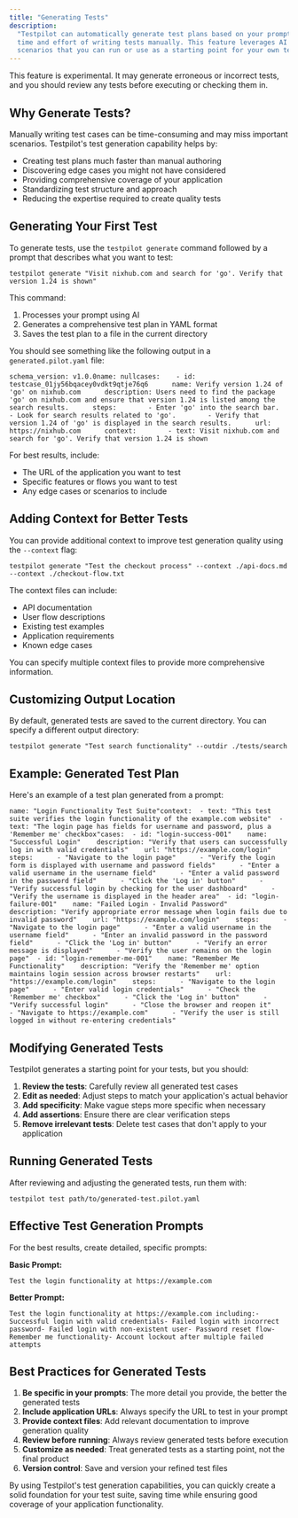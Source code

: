 ```yaml
---
title: "Generating Tests"
description:
  "Testpilot can automatically generate test plans based on your prompt description, saving you the
  time and effort of writing tests manually. This feature leverages AI to create comprehensive test
  scenarios that you can run or use as a starting point for your own tests."
---
```


<Info>
  This feature is experimental. It may generate erroneous or incorrect tests, and you should review
  any tests before executing or checking them in.
</Info>

## Why Generate Tests?[​](#why-generate-tests "Direct link to Why Generate Tests?")

Manually writing test cases can be time-consuming and may miss important scenarios. Testpilot's test
generation capability helps by:

- Creating test plans much faster than manual authoring
- Discovering edge cases you might not have considered
- Providing comprehensive coverage of your application
- Standardizing test structure and approach
- Reducing the expertise required to create quality tests

## Generating Your First Test[​](#generating-your-first-test "Direct link to Generating Your First Test")

To generate tests, use the `testpilot generate` command followed by a prompt that describes what you
want to test:

```
testpilot generate "Visit nixhub.com and search for 'go'. Verify that version 1.24 is shown"
```

This command:

1. Processes your prompt using AI
2. Generates a comprehensive test plan in YAML format
3. Saves the test plan to a file in the current directory

You should see something like the following output in a `generated.pilot.yaml` file:

```
schema_version: v1.0.0name: nullcases:    - id: testcase_01jy56bqacey0vdkt9qtje76q6      name: Verify version 1.24 of 'go' on nixhub.com      description: Users need to find the package 'go' on nixhub.com and ensure that version 1.24 is listed among the search results.      steps:        - Enter 'go' into the search bar.        - Look for search results related to 'go'.        - Verify that version 1.24 of 'go' is displayed in the search results.      url: https://nixhub.com      context:        - text: Visit nixhub.com and search for 'go'. Verify that version 1.24 is shown
```

For best results, include:

- The URL of the application you want to test
- Specific features or flows you want to test
- Any edge cases or scenarios to include

## Adding Context for Better Tests[​](#adding-context-for-better-tests "Direct link to Adding Context for Better Tests")

You can provide additional context to improve test generation quality using the `--context` flag:

```
testpilot generate "Test the checkout process" --context ./api-docs.md --context ./checkout-flow.txt
```

The context files can include:

- API documentation
- User flow descriptions
- Existing test examples
- Application requirements
- Known edge cases

You can specify multiple context files to provide more comprehensive information.

## Customizing Output Location[​](#customizing-output-location "Direct link to Customizing Output Location")

By default, generated tests are saved to the current directory. You can specify a different output
directory:

```
testpilot generate "Test search functionality" --outdir ./tests/search
```

## Example: Generated Test Plan[​](#example-generated-test-plan "Direct link to Example: Generated Test Plan")

Here's an example of a test plan generated from a prompt:

```
name: "Login Functionality Test Suite"context:  - text: "This test suite verifies the login functionality of the example.com website"  - text: "The login page has fields for username and password, plus a 'Remember me' checkbox"cases:  - id: "login-success-001"    name: "Successful Login"    description: "Verify that users can successfully log in with valid credentials"    url: "https://example.com/login"    steps:      - "Navigate to the login page"      - "Verify the login form is displayed with username and password fields"      - "Enter a valid username in the username field"      - "Enter a valid password in the password field"      - "Click the 'Log in' button"      - "Verify successful login by checking for the user dashboard"      - "Verify the username is displayed in the header area"  - id: "login-failure-001"    name: "Failed Login - Invalid Password"    description: "Verify appropriate error message when login fails due to invalid password"    url: "https://example.com/login"    steps:      - "Navigate to the login page"      - "Enter a valid username in the username field"      - "Enter an invalid password in the password field"      - "Click the 'Log in' button"      - "Verify an error message is displayed"      - "Verify the user remains on the login page"  - id: "login-remember-me-001"    name: "Remember Me Functionality"    description: "Verify the 'Remember me' option maintains login session across browser restarts"    url: "https://example.com/login"    steps:      - "Navigate to the login page"      - "Enter valid login credentials"      - "Check the 'Remember me' checkbox"      - "Click the 'Log in' button"      - "Verify successful login"      - "Close the browser and reopen it"      - "Navigate to https://example.com"      - "Verify the user is still logged in without re-entering credentials"
```

## Modifying Generated Tests[​](#modifying-generated-tests "Direct link to Modifying Generated Tests")

Testpilot generates a starting point for your tests, but you should:

1. **Review the tests**: Carefully review all generated test cases
2. **Edit as needed**: Adjust steps to match your application's actual behavior
3. **Add specificity**: Make vague steps more specific when necessary
4. **Add assertions**: Ensure there are clear verification steps
5. **Remove irrelevant tests**: Delete test cases that don't apply to your application

## Running Generated Tests[​](#running-generated-tests "Direct link to Running Generated Tests")

After reviewing and adjusting the generated tests, run them with:

```
testpilot test path/to/generated-test.pilot.yaml
```

## Effective Test Generation Prompts[​](#effective-test-generation-prompts "Direct link to Effective Test Generation Prompts")

For the best results, create detailed, specific prompts:

**Basic Prompt:**

```
Test the login functionality at https://example.com
```

**Better Prompt:**

```
Test the login functionality at https://example.com including:- Successful login with valid credentials- Failed login with incorrect password- Failed login with non-existent user- Password reset flow- Remember me functionality- Account lockout after multiple failed attempts
```

## Best Practices for Generated Tests[​](#best-practices-for-generated-tests "Direct link to Best Practices for Generated Tests")

1. **Be specific in your prompts**: The more detail you provide, the better the generated tests
2. **Include application URLs**: Always specify the URL to test in your prompt
3. **Provide context files**: Add relevant documentation to improve generation quality
4. **Review before running**: Always review generated tests before execution
5. **Customize as needed**: Treat generated tests as a starting point, not the final product
6. **Version control**: Save and version your refined test files

By using Testpilot's test generation capabilities, you can quickly create a solid foundation for
your test suite, saving time while ensuring good coverage of your application functionality.
